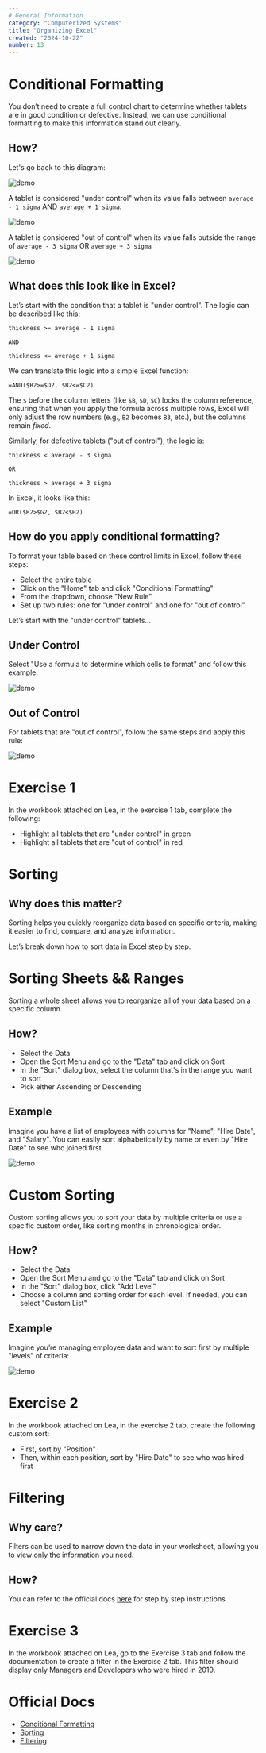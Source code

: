 ```yaml
---
# General Information
category: "Computerized Systems"
title: "Organizing Excel"
created: "2024-10-22"
number: 13
---
```


# Conditional Formatting

You don’t need to create a full control chart to determine whether tablets are in good condition or defective. Instead, we can use conditional formatting to make this information stand out clearly.

## How?

Let's go back to this diagram:

![demo](./assets/1.png)

A tablet is considered "under control" when its value falls between `average - 1 sigma` AND `average + 1 sigma`:

![demo](./assets/2.png)

A tablet is considered "out of control" when its value falls outside the range of `average - 3 sigma` OR `average + 3 sigma`

![demo](./assets/3.png)

## What does this look like in Excel?

Let’s start with the condition that a tablet is "under control". The logic can be described like this:

```text
thickness >= average - 1 sigma

AND

thickness <= average + 1 sigma
```

We can translate this logic into a simple Excel function:

```excel
=AND($B2>=$D2, $B2<=$C2)
```

The `$` before the column letters (like `$B`, `$D`, `$C`) locks the column reference, ensuring that when you apply the formula across multiple rows, Excel will only adjust the row numbers (e.g., `B2` becomes `B3`, etc.), but the columns remain _fixed_.

Similarly, for defective tablets ("out of control"), the logic is:

```text
thickness < average - 3 sigma

OR

thickness > average + 3 sigma
```

In Excel, it looks like this:

```excel
=OR($B2>$G2, $B2<$H2)
```

## How do you apply conditional formatting?

To format your table based on these control limits in Excel, follow these steps:

- Select the entire table
- Click on the "Home" tab and click "Conditional Formatting"
- From the dropdown, choose "New Rule"
- Set up two rules: one for "under control" and one for "out of control"

Let’s start with the "under control" tablets...

## Under Control

Select "Use a formula to determine which cells to format" and follow this example:

![demo](./assets/green.gif)

## Out of Control

For tablets that are "out of control", follow the same steps and apply this rule:

![demo](./assets/red.gif)

# Exercise 1

In the workbook attached on Lea, in the exercise 1 tab, complete the following:

- Highlight all tablets that are "under control" in green
- Highlight all tablets that are "out of control" in red

# Sorting

## Why does this matter?

Sorting helps you quickly reorganize data based on specific criteria, making it easier to find, compare, and analyze information.

Let’s break down how to sort data in Excel step by step.

# Sorting Sheets && Ranges

Sorting a whole sheet allows you to reorganize all of your data based on a specific column.

## How?

- Select the Data
- Open the Sort Menu and go to the "Data" tab and click on Sort
- In the "Sort" dialog box, select the column that's in the range you want to sort
- Pick either Ascending or Descending

## Example

Imagine you have a list of employees with columns for "Name", "Hire Date", and "Salary". You can easily sort alphabetically by name or even by "Hire Date" to see who joined first.

![demo](./assets/alpha.gif)

# Custom Sorting

Custom sorting allows you to sort your data by multiple criteria or use a specific custom order, like sorting months in chronological order.

## How?

- Select the Data
- Open the Sort Menu and go to the "Data" tab and click on Sort
- In the "Sort" dialog box, click "Add Level"
- Choose a column and sorting order for each level. If needed, you can select "Custom List"

## Example

Imagine you’re managing employee data and want to sort first by multiple "levels" of criteria:

![demo](./assets/levels.gif)

# Exercise 2

In the workbook attached on Lea, in the exercise 2 tab, create the following custom sort:

- First, sort by "Position"
- Then, within each position, sort by "Hire Date" to see who was hired first

# Filtering

## Why care?

Filters can be used to narrow down the data in your worksheet, allowing you to view only the information you need.

## How?

You can refer to the official docs [here](https://edu.gcfglobal.org/en/excel/filtering-data/1/) for step by step instructions

# Exercise 3

In the workbook attached on Lea, go to the Exercise 3 tab and follow the documentation to create a filter in the Exercise 2 tab. This filter should display only Managers and Developers who were hired in 2019.

# Official Docs

- [Conditional Formatting](https://edu.gcfglobal.org/en/excel/conditional-formatting/1/)
- [Sorting](https://edu.gcfglobal.org/en/excel/sorting-data/1/)
- [Filtering](https://edu.gcfglobal.org/en/excel/filtering-data/1/)
